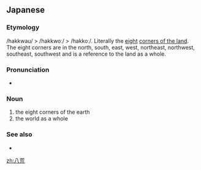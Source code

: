 ==Japanese==
{{ja-kanjitab|はち|こう|k1=はっ}}

===Etymology===
/hakkwau/ > /hakkwoː/ > /hakkoː/. Literally the [[八|eight]] [[荒|corners of the land]]. The eight corners are in the north, south, east, west, northeast, northwest, southeast, southwest and is a reference to the land as a whole.

===Pronunciation===
* {{IPA|/hakkoː/|lang=ja}}

===Noun===
{{ja-noun|はっこう|hhira=はっくゎう}}

# the eight corners of the earth
# the world as a whole

===See also===
* {{ja-r|八紘|はっこう}}

[[zh:八荒]]